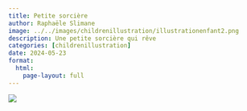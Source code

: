 ```yaml
---
title: Petite sorcière
author: Raphaële Slimane
image: ../../images/childrenillustration/illustrationenfant2.png
description: Une petite sorcière qui rêve
categories: [childrenillustration]
date: 2024-05-23
format:
  html:
    page-layout: full
---
```


![](../../images/childrenillustration/illustrationenfant2.png)

